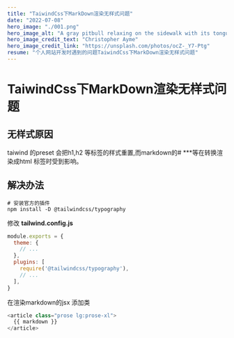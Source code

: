 ---
title: "TaiwindCss下MarkDown渲染无样式问题"
date: "2022-07-08"
hero_image: "./001.png"
hero_image_alt: "A gray pitbull relaxing on the sidewalk with its tongue hanging out"
hero_image_credit_text: "Christopher Ayme"
hero_image_credit_link: "https://unsplash.com/photos/ocZ-_Y7-Ptg"
resume: "个人网站开发时遇到的问题TaiwindCss下MarkDown渲染无样式问题"
---

# TaiwindCss下MarkDown渲染无样式问题

## 无样式原因

taiwind 的preset 会把h1,h2 等标签的样式重置,而markdown的# ***等在转换渲染成html 标签时受到影响。

## 解决办法  


```shell
# 安装官方的插件
npm install -D @tailwindcss/typography
```

修改 **tailwind.config.js**

```js
module.exports = {
  theme: {
    // ...
  },
  plugins: [
    require('@tailwindcss/typography'),
    // ...
  ],
}
```

在渲染markdown的jsx 添加类  

```js
<article class="prose lg:prose-xl">
  {{ markdown }}
</article>
```
